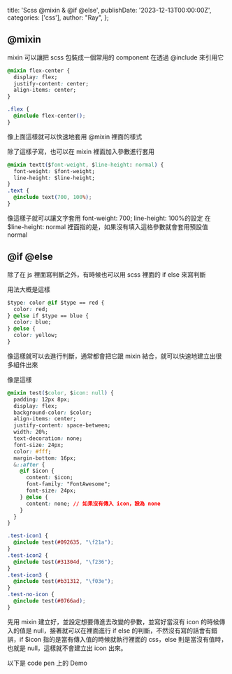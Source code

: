   title: 'Scss @mixin & @if @else',
  publishDate: '2023-12-13T00:00:00Z',
  categories: ['css'],
  author: "Ray",
};



## @mixin

mixin 可以讓把 scss 包裝成一個常用的 component 在透過 @include 來引用它

```css
@mixin flex-center {
  display: flex;
  justify-content: center;
  align-items: center;
}

.flex {
  @include flex-center();
}
```

像上面這樣就可以快速地套用 @mixin 裡面的樣式

除了這樣子寫，也可以在 mixin 裡面加入參數進行套用

```css
@mixin textt($font-weight, $line-height: normal) {
  font-weight: $font-weight;
  line-height: $line-height;
}
.text {
  @include text(700, 100%);
}
```

像這樣子就可以讓文字套用 font-weight: 700; line-height: 100%的設定
在$line-height: normal 裡面指的是，如果沒有填入這格參數就會套用預設值 normal

## @if @else

除了在 js 裡面寫判斷之外，有時候也可以用 scss 裡面的 if else 來寫判斷

用法大概是這樣

```css
$type: color @if $type == red {
  color: red;
} @else if $type == blue {
  color: blue;
} @else {
  color: yellow;
}
```

像這樣就可以去進行判斷，通常都會把它跟 mixin 結合，就可以快速地建立出很多組件出來

像是這樣

```css
@mixin test($color, $icon: null) {
  padding: 12px 8px;
  display: flex;
  background-color: $color;
  align-items: center;
  justify-content: space-between;
  width: 20%;
  text-decoration: none;
  font-size: 24px;
  color: #fff;
  margin-bottom: 16px;
  &::after {
    @if $icon {
      content: $icon;
      font-family: "FontAwesome";
      font-size: 24px;
    } @else {
      content: none; // 如果沒有傳入 icon，設為 none
    }
  }
}

.test-icon1 {
  @include test(#092635, "\f21a");
}
.test-icon2 {
  @include test(#31304d, "\f236");
}
.test-icon3 {
  @include test(#b31312, "\f03e");
}
.test-no-icon {
  @include test(#0766ad);
}
```

先用 mixin 建立好，並設定想要傳進去改變的參數，並寫好當沒有 icon 的時候傳入的值是 null，接著就可以在裡面進行 if else 的判斷，不然沒有寫的話會有錯誤，if $icon 指的是當有傳入值的時候就執行裡面的 css，else 則是當沒有值時，也就是 null，這樣就不會建立出 icon 出來。

以下是 code pen 上的 Demo

<CodeEmbed
  id="preview/BaMeQZO?default-tab=css%2Cresult&theme-id=dark"
  title="@mixin &amp; @if @else"
  type="0"
/>
